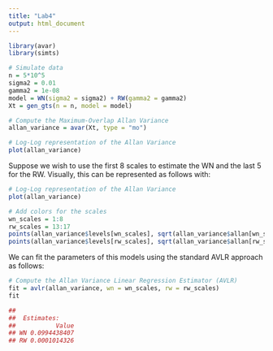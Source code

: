 ```yaml
---
title: "Lab4"
output: html_document
---
```


```r
library(avar)
library(simts)

# Simulate data
n = 5*10^5
sigma2 = 0.01
gamma2 = 1e-08
model = WN(sigma2 = sigma2) + RW(gamma2 = gamma2)
Xt = gen_gts(n = n, model = model)

# Compute the Maximum-Overlap Allan Variance
allan_variance = avar(Xt, type = "mo")

# Log-Log representation of the Allan Variance
plot(allan_variance)
```

Suppose we wish to use the first 8 scales to estimate the WN and the last 5 for the RW. Visually, this can be represented as follows with:

```r
# Log-Log representation of the Allan Variance
plot(allan_variance)

# Add colors for the scales
wn_scales = 1:8
rw_scales = 13:17
points(allan_variance$levels[wn_scales], sqrt(allan_variance$allan[wn_scales]), col = "red", pch = 16, cex= 1.5)
points(allan_variance$levels[rw_scales], sqrt(allan_variance$allan[rw_scales]), col = "green3", pch = 16, cex= 1.5)
```

We can fit the parameters of this models using the standard AVLR approach as follows:

```r
# Compute the Allan Variance Linear Regression Estimator (AVLR)
fit = avlr(allan_variance, wn = wn_scales, rw = rw_scales)
fit
```


```r
## 
##  Estimates: 
##           Value
## WN 0.0994438407
## RW 0.0001014326
```
